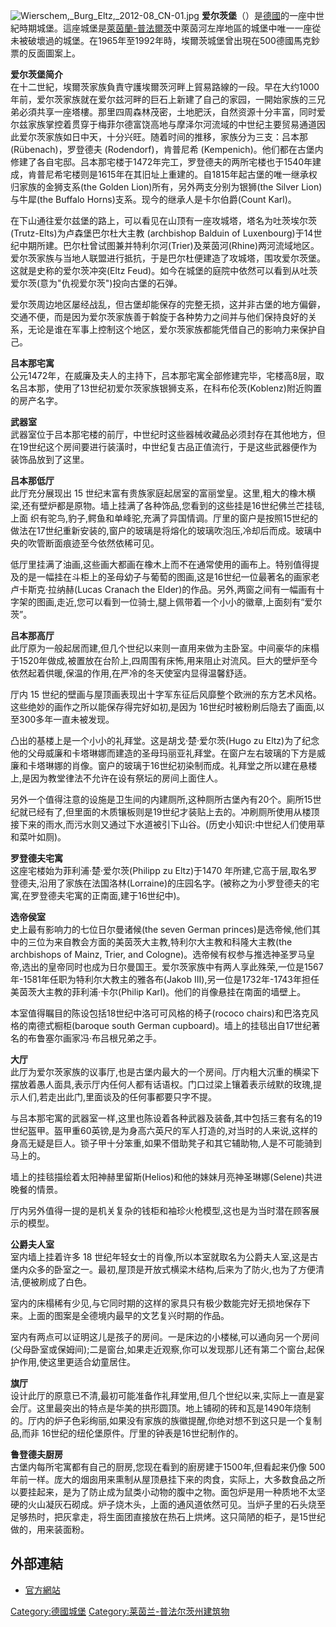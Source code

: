 {{noteTA
|1=zh-tw:茲;zh-cn:茨;
}}

{{expand|time=2015-01-17T08:40:53+00:00}}
{{unreferenced|time=2015-01-17T08:40:53+00:00}}
{{coord|50.2049|N|7.3367|E|type:landmark|display=title}}
[[File:Wierschem,_Burg_Eltz,_2012-08_CN-01.jpg|thumb]]
'''爱尔茨堡'''（{{lang-de|Burg Eltz}}）是[[德國|德國]]的一座中世紀時期城堡。這座城堡是[[萊茵蘭-普法爾茨|萊茵蘭-普法爾茨]]中萊茵河左岸地區的城堡中唯一一座從未被破壞過的城堡。在1965年至1992年時，埃爾茨城堡曾出現在500德國馬克鈔票的反面圖案上。<br>


'''爱尔茨堡简介'''<br>
在十二世紀，埃爾茨家族負責守護埃爾茨河畔上貿易路線的一段。早在大约1000年前，爱尔茨家族就在爱尔兹河畔的巨石上新建了自己的家园，一開始家族的三兄弟必須共享一座塔樓。那里四周森林茂密，土地肥沃，自然资源十分丰富，同时爱尔兹家族掌控着贯穿于梅菲尔德富饶高地与摩泽尔河流域的中世纪主要贸易通道因此爱尔茨家族如日中天，十分兴旺。随着时间的推移，家族分为三支：吕本那 (Rübenach)，罗登德夫 (Rodendorf)，肯普尼希 (Kempenich)。他们都在古堡内修建了各自宅邸。吕本那宅楼于1472年完工，罗登德夫的两所宅楼也于1540年建成，肯普尼希宅楼则是1615年在其旧址上重建的。自1815年起古堡的唯一继承权归家族的金狮支系(the Golden Lion)所有，另外两支分别为银狮(the Silver Lion)与牛犀(the Buffalo Horns)支系。现今的继承人是卡尔伯爵(Count Karl)。

在下山通往爱尔兹堡的路上，可以看见在山顶有一座攻城塔，塔名为吐茨埃尔茨(Trutz-Elts)为卢森堡巴尔杜大主教 (archbishop Balduin of Luxenbourg)于14世纪中期所建​。巴尔杜曾试图兼并特利尔河(Trier)及莱茵河(Rhine)两河流域地区。爱尔茨家族与当地人联盟进行抵抗，于是巴尔杜便建造了攻城塔，围攻爱尔茨堡。这就是史称的爱尔茨冲突(Eltz Feud)。如今在城堡的庭院中依然可以看到从吐茨爱尔茨(意为"仇视爱尔茨")投向古堡的石弹。

爱尔茨周边地区屡经战乱，但古堡却能保存的完整无损，这并非古堡的地方偏僻，交通不便，而是因为爱尔茨家族善于斡旋于各种势力之间并与他们保持良好的关系，无论是谁在军事上控制这个地区，爱尔茨家族都能凭借自己的影响力来保护自己。<br>


'''吕本那宅寓'''<br>
公元1472年，在威廉及夫人的主持下，吕本那宅寓全部修建完毕，宅楼高8层，取名吕本那，使用了13世纪初爱尔茨家族银狮支系，在科布伦茨(Koblenz)附近购置的房产名字。<br>


'''武器室'''<br>
武器室位于吕本那宅楼的前厅，中世纪时这些器械收藏品必须封存在其他地方，但在19世纪这个房间要进行装潢时，中世纪复古品正值流行，于是这些武器便作为装饰品放到了这里。<br>


'''吕本那低厅'''<br>
此厅充分展现出 15 世纪末富有贵族家庭起居室的富丽堂皇。这里,粗大的橡木横梁,还有壁炉都是原物。墙上挂满了各种饰品,您看到的这些挂是16世纪佛兰芒挂毯,上面
织有驼鸟,豹子,鳄鱼和单峰驼,充满了异国情调。厅里的窗户是按照15世纪的做法在17世纪重新安装的,窗户的玻璃是将熔化的玻璃吹泡压,冷却后而成。玻璃中央的吹管断面痕迹至今依然依稀可见。

低厅里挂满了油画,这些画大都画在橡木上而不在通常使用的画布上。特别值得提及的是一幅挂在斗柜上的圣母幼子与葡萄的图画,这是16世纪一位最著名的画家老卢卡斯克·拉纳赫(Lucas Cranach the Elder)的作品。另外,两窗之间有一幅画有十字架的图画,走近,您可以看到一位骑士,腿上佩带着一个小小的徽章,上面刻有“爱尔茨”。<br>


'''吕本那高厅'''<br>
此厅原为一般起居而建,但几个世纪以来则一直用来做为主卧室。中间豪华的床榻于1520年做成,被置放在台阶上,四周围有床怖,用来阻止对流风。巨大的壁炉至今依然起着供暖,保温的作用,在严冷的冬天使室内显得温馨舒适。

厅内 15 世纪的壁画与屋顶画表现出十字军东征后风靡整个欧洲的东方艺术风格。这些绝妙的画作之所以能保存得完好如初,是因为 16世纪时被粉刷后隐去了画面,以至300多年一直未被发现。

凸出的基楼上是一个小小的礼拜堂。这是胡戈·楚·爱尔茨(Hugo zu Eltz)为了纪念他的父母威廉和卡塔琳娜而建造的圣母玛丽亚礼拜堂。在窗户左右玻璃的下方是威廉和卡塔琳娜的肖像。窗户的玻璃于16世纪初染制而成。礼拜堂之所以建在悬楼上,是因为教堂律法不允许在设有祭坛的房间上面住人。

另外一个值得注意的设施是卫生间的内建厕所,这种厕所古堡內有20个。廁所15世纪就已经有了,但里面的木质镶板则是19世纪才装贴上去的。冲刷厕所使用从楼顶接下来的雨水,而污水则又通过下水道被引下山谷。(历史小知识:中世纪人们使用草和菜叶如厕)。<br>


'''罗登德夫宅寓'''<br>
这座宅楼始为菲利浦·楚·爱尔茨(Philipp zu Eltz)于1470 年所建,它高于层,取名罗登德夫,沿用了家族在法国洛林(Lorraine)的庄园名字。(被称之为小罗登德夫的宅寓,在罗登德夫宅寓的正南面,建于16世纪中)。<br>


'''选帝侯室'''<br>
史上最有影响力的七位日尔曼诸候(the seven German princes)是选帝候,他们其中的三位为来自教会方面的美茵茨大主教,特利尔大主教和科隆大主教(the archbishops of Mainz, Trier, and Cologne)。选帝候有权参与推选神圣罗马皇帝,选出的皇帝同时也成为日尔曼国王。爱尔茨家族中有两人享此殊荣,一位是1567年-1581年任职为特利尔大教主的雅各布(Jakob III),另一位是1732年-1743年担任美茵茨大主教的菲利浦·卡尔(Philip Karl)。他们的肖像悬挂在南面的墙壁上。

本室值得瞩目的陈设包括18世纪中洛可可风格的椅子(rococo chairs)和巴洛克风格的南德式橱柜(baroque south German cupboard)。墙上的挂毯出自17世纪著名的布鲁塞尔画家冯·布吕根兄弟之手。<br>


'''大厅'''<br>
此厅为爱尔茨家族的议事厅,也是古堡内最大的一个房间。厅内粗大沉重的横梁下摆放着愚人面具,表示厅内任何人都有话语权。门口过梁上镶着表示绒默的玫瑰,提示人们,若走出此门,里面谈及的任何事都要只字不提。

与吕本那宅寓的武器室一样,这里也陈设着各种武器及装备,其中包括三套有名的19世纪盔甲。盔甲重60英镑,是为身高六英尺的军人打造的,对当时的人来说,这样的身高无疑是巨人。锁子甲十分笨重,如果不借助凳子和其它辅助物,人是不可能骑到马上的。

墙上的挂毯描绘着太阳神赫里留斯(Helios)和他的妹妹月亮神圣琳娜(Selene)共进晚餐的情景。

厅内另外值得一提的是机关复杂的钱柜和袖珍火枪模型,这也是为当时潜在顾客展示的模型。<br>


'''公爵夫人室'''<br>
室内墙上挂着许多 18 世纪年轻女士的肖像,所以本室就取名为公爵夫人室,这是古堡内众多的卧室之一。最初,屋顶是开放式横梁木结构,后来为了防火,也为了方便清洁,便被刷成了白色。

室内的床榻稀有少见,与它同时期的这样的家具只有极少数能完好无损地保存下来。上面的图案是全德境内最早的文艺复兴时期的作品。

室内有两点可以证明这儿是孩子的房间。一是床边的小楼梯,可以通向另一个房间(父母卧室或保姆间);二是窗台,如果走近观察,你可以发现那儿还有第二个窗台,起保护作用,使这里更适合幼童居住。<br>


'''旗厅'''<br>
设计此厅的原意已不清,最初可能准备作礼拜堂用,但几个世纪以来,实际上一直是宴会厅。这里最突出的特点是华美的拱形圆顶。地上铺砌的砖和瓦是1490年烧制的。厅内的炉子色彩绚丽,如果没有家族的族徽提醒,你绝对想不到这只是一个复制品,而非 16世纪的纽伦堡原件。厅里的钟表是16世纪制作的。<br>


'''鲁登德夫厨房'''<br>
古堡内每所宅寓都有自己的厨房,您现在看到的廚房建于1500年,但看起来仍像 500 年前一样。庞大的烟囱用来熏制从屋顶悬挂下来的肉食，实际上，大多数食品之所以要挂起来，是为了防止成为鼠类小动物的腹中之物。面包炉是用一种质地不太坚硬的火山凝灰石砌成。炉子烧木头，上面的通风道依然可见。当炉子里的石头烧至足够热时，把灰拿走，将生面团直接放在热石上烘烤。这只简陋的柜子，是15世纪做的，用来装面粉。

==外部連結==
{{Commons category|Burg Eltz}}
* [http://www.burg-eltz.de/ 官方網站] {{Wayback|url=http://www.burg-eltz.de/ |date=20150511012844 }}

[[Category:德國城堡|Category:德國城堡]]
[[Category:莱茵兰-普法尔茨州建筑物|Category:莱茵兰-普法尔茨州建筑物]]